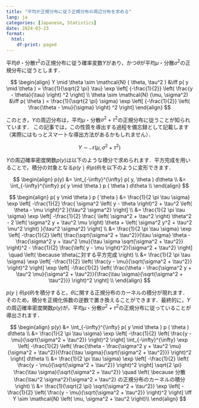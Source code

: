 ```yaml
---
title: "平均が正規分布に従う正規分布の周辺分布を求める"
lang: ja
categories: [Japanese, Statistics]
date: 2024-03-23
format:
  html:
    df-print: paged
---
```


平均$\theta$・分散$\tau^2$の正規分布に従う確率変数$Y$があり，かつ$\theta$が平均$\mu$・分散$\sigma^2$の正規分布に従うとします．

$$
\begin{align}
Y \mid \theta \sim \mathcal{N} ( \theta, \tau^2 ) &\iff 
p( y \mid \theta ) = \frac{1}{\sqrt{2 \pi} \tau} 
\exp \left[ 
{-\frac{1}{2}} \left( 
\frac{y - \theta}{\tau}
\right) ^2 
\right] \\
\theta \sim \mathcal{N} (\mu, \sigma^2) &\iff
p( \theta ) = \frac{1}{\sqrt{2 \pi} \sigma}
\exp \left[ 
{-\frac{1}{2}} \left(
\frac{\theta - \mu}{\sigma}
\right) ^2
\right]
\end{align}
$$

このとき，$Y$の周辺分布は，平均$\mu$・分散$\sigma^2 + \tau^2$の正規分布に従うことが知られています． この記事では，この性質を導出する過程を備忘録として記載します（実際にはもっとスマートな導出方法があるかもしれません）．

$$
Y \sim \mathcal{N} \left( \mu, \sigma^2 + \tau^2 \right)
$$

$Y$の周辺確率密度関数$p(y)$は以下のような積分で求められます．平方完成を用いることで，積分の対象となる$p( y \mid \theta ) p ( \theta )$を以下のように変形できます．

$$
\begin{align}
p(y) 
&= \int_{-\infty}^{\infty} 
p( y, \theta )
d\theta \\
&= \int_{-\infty}^{\infty} 
p( y \mid \theta ) p ( \theta )
d\theta \\
\end{align}
$$

$$
\begin{align}
p( y \mid \theta ) p ( \theta ) 
&= \frac{1}{2 \pi \tau \sigma}
\exp \left[
-\frac{1}{2}
\frac{
\sigma^2 \left( y - \theta \right)^2 +
\tau^2 \left( \theta - \mu \right)^2
}{\tau^2 \sigma^2}
\right] \\
&= \frac{1}{2 \pi \tau \sigma}
\exp \left[
-\frac{1}{2}
\frac{
\left( \sigma^2 + \tau^2 \right) \theta^2 -
2 \left( \sigma^2 y + \tau^2 \mu \right) \theta +
\left( \sigma^2 y^2 + \tau^2 \mu^2 \right)
}{\tau^2 \sigma^2}
\right] \\
&= \frac{1}{2 \pi \tau \sigma}
\exp \left[
-\frac{1}{2} \left(
\frac{\sqrt{\sigma^2 + \tau^2}}{\tau \sigma} \theta -
\frac{\sigma^2 y + \tau^2 \mu}{\tau \sigma \sqrt{\sigma^2 + \tau^2}}
\right)^2 -
\frac{1}{2} \frac{\left( y - \mu \right)^2}{\sigma^2 + \tau^2}
\right] \quad \left( \because \thetaに対する平方完成 \right) \\
&= \frac{1}{2 \pi \tau \sigma}
\exp \left[
-\frac{1}{2} \left(
\frac{y - \mu}{\sqrt{\sigma^2 + \tau^2}}
\right)^2
\right] 
\exp \left[
-\frac{1}{2} \left(
\frac{\theta - \frac{\sigma^2 y + \tau^2 \mu}{\sigma^2 + \tau^2}}{\frac{\tau \sigma}{\sqrt{\sigma^2 + \tau^2}}}
\right)^2
\right] \\
\end{align}
$$

$p( y \mid \theta ) p ( \theta )$を積分すると，$\theta$に関する正規分布のカーネルの積分が現れます．そのため，積分を正規化係数の逆数で置き換えることができます．最終的に，$Y$の周辺確率密度関数$p(y)$が，平均$\mu$・分散$\sigma^2 + \tau^2$の正規分布に従っていることが導出されます．

$$
\begin{align}
p(y) 
&= \int_{-\infty}^{\infty} 
p( y \mid \theta ) p ( \theta )
d\theta \\
&= \frac{1}{2 \pi \tau \sigma}
\exp \left[
-\frac{1}{2} \left(
\frac{y - \mu}{\sqrt{\sigma^2 + \tau^2}}
\right)^2
\right] 
\int_{-\infty}^{\infty} 
\exp \left[
-\frac{1}{2} \left(
\frac{\theta - \frac{\sigma^2 y + \tau^2 \mu}{\sigma^2 + \tau^2}}{\frac{\tau \sigma}{\sqrt{\sigma^2 + \tau^2}}}
\right)^2
\right] 
d\theta \\
&= \frac{1}{2 \pi \tau \sigma}
\exp \left[
-\frac{1}{2} \left(
\frac{y - \mu}{\sqrt{\sigma^2 + \tau^2}}
\right)^2
\right] 
\sqrt{2 \pi} \frac{\tau \sigma}{\sqrt{\sigma^2 + \tau^2}}
\quad \left( \because 分散 \frac{\tau^2 \sigma^2}{\sigma^2 + \tau^2} の正規分布のカーネルの積分 \right) \\
&= \frac{1}{\sqrt{2 \pi} \sqrt{\sigma^2 + \tau^2}}
\exp \left[
-\frac{1}{2} \left(
\frac{y - \mu}{\sqrt{\sigma^2 + \tau^2}}
\right)^2
\right] \iff Y \sim \mathcal{N} \left( \mu, \sigma^2 + \tau^2 \right)\\
\end{align}
$$
